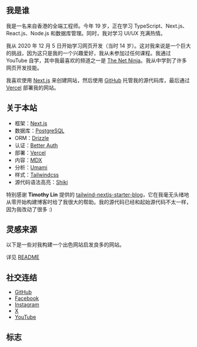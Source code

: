 ## 我是谁

我是一名来自香港的全端工程师。今年 19 岁，正在学习 TypeScript、Next.js、React.js、Node.js 和数据库管理。同时，我对学习 UI/UX 充满热情。

我从 2020 年 12 月 5 日开始学习网页开发（当时 14 岁）。这对我来说是一个巨大的挑战，因为这只是我的一个兴趣爱好，我从未参加过任何课程。我通过 YouTube 自学，其中我最喜欢的频道之一是 [The Net Ninja](https://www.youtube.com/@NetNinja)。我从中学到了许多网页开发技能。

我喜欢使用 [Next.js](https://nextjs.org/) 来创建网站，然后使用 [GitHub](https://github.com) 托管我的源代码库，最后通过 [Vercel](https://vercel.com) 部署我的网站。

## 关于本站

- 框架：[Next.js](https://nextjs.org/)
- 数据库：[PostgreSQL](https://www.postgresql.org/)
- ORM：[Drizzle](https://orm.drizzle.team/)
- 认证：[Better Auth](https://www.better-auth.com/)
- 部署：[Vercel](https://vercel.com)
- 内容：[MDX](https://mdxjs.com/)
- 分析：[Umami](https://github.com/umami-software/umami)
- 样式：[Tailwindcss](https://tailwindcss.com)
- 源代码语法高亮：[Shiki](https://github.com/shikijs/shiki)

特别感谢 **Timothy Lin** 提供的
[tailwind-nextjs-starter-blog](https://github.com/timlrx/tailwind-nextjs-starter-blog)，它在我毫无头绪地从零开始构建博客时给了我很大的帮助。我的源代码已经和起始源代码不太一样，因为我改动了很多 :)

## 灵感来源

以下是一些对我构建一个出色网站启发良多的网站。

详见 [README](https://github.com/nelsonlaidev/nelsonlai.dev?tab=readme-ov-file#credits)

## 社交连结

- [GitHub](https://github.com/nelsonlaidev)
- [Facebook](https://www.facebook.com/nelsonlaidev)
- [Instagram](https://www.instagram.com/nelsonlaidev)
- [X](https://x.com/nelsonlaidev)
- [YouTube](https://www.youtube.com/@nelsonlaidev)

## 标志

<Logo />
